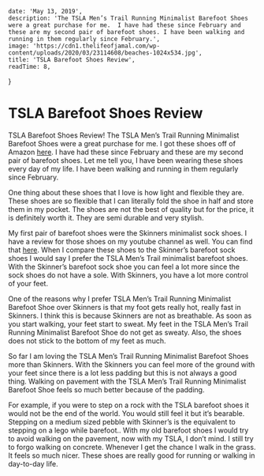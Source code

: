 
    date: 'May 13, 2019',
    description: 'The TSLA Men’s Trail Running Minimalist Barefoot Shoes were a great purchase for me.  I have had these since February and these are my second pair of barefoot shoes. I have been walking and running in them regularly since February.',
    image: 'https://cdn1.thelifeofjamal.com/wp-content/uploads/2020/03/23114608/beaches-1024x534.jpg',
    title: 'TSLA Barefoot Shoes Review',
    readTime: 8,
}

# TSLA Barefoot Shoes Review

TSLA Barefoot Shoes Review! The TSLA Men’s Trail Running Minimalist Barefoot Shoes were a great purchase for me. I got these shoes off of Amazon [here](https://amzn.to/2xnNxNP). I have had these since February and these are my second pair of barefoot shoes. Let me tell you, I have been wearing these shoes every day of my life. I have been walking and running in them regularly since February.

One thing about these shoes that I love is how light and flexible they are. These shoes are so flexible that I can literally fold the shoe in half and store them in my pocket. The shoes are not the best of quality but for the price, it is definitely worth it. They are semi durable and very stylish.

My first pair of barefoot shoes were the Skinners minimalist sock shoes. I have a review for those shoes on my youtube channel as well. You can find that [here](https://youtu.be/_O1BZg4WEOY). When I compare these shoes to the Skinner’s barefoot sock shoes I would say I prefer the TSLA Men’s Trail minimalist barefoot shoes. With the Skinner’s barefoot sock shoe you can feel a lot more since the sock shoes do not have a sole. With Skinners, you have a lot more control of your feet.

One of the reasons why I prefer TSLA Men’s Trail Running Minimalist Barefoot Shoe over Skinners is that my foot gets really hot, really fast in Skinners. I think this is because Skinners are not as breathable. As soon as you start walking, your feet start to sweat. My feet in the TSLA Men’s Trail Running Minimalist Barefoot Shoe do not get as sweaty. Also, the shoes does not stick to the bottom of my feet as much.

So far I am loving the TSLA Men’s Trail Running Minimalist Barefoot Shoes more than Skinners. With the Skinners you can feel more of the ground with your feet since there is a lot less padding but this is not always a good thing. Walking on pavement with the TSLA Men’s Trail Running Minimalist Barefoot Shoe feels so much better because of the padding. 

For example, if you were to step on a rock with the TSLA barefoot shoes it would not be the end of the world. You would still feel it but it’s bearable. Stepping on a medium sized pebble with Skinner’s is the equivalent to stepping on a lego while barefoot.. With my old barefoot shoes I would try to avoid walking on the pavement, now with my TSLA, I don’t mind. I still try to forgo walking on concrete. Whenever I get the chance I walk in the grass. It feels so much nicer. These shoes are really good for running or walking in day-to-day life.

